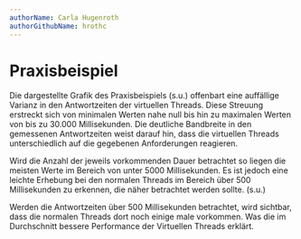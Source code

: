 ```yaml
---
authorName: Carla Hugenroth
authorGithubName: hrothc
---
```



# Praxisbeispiel

Die dargestellte Grafik des Praxisbeispiels (s.u.) offenbart eine auffällige Varianz in den
Antwortzeiten der virtuellen Threads. Diese Streuung erstreckt sich von minimalen Werten nahe
null bis hin zu maximalen Werten von bis zu 30.000 Millisekunden. Die deutliche Bandbreite in den
gemessenen Antwortzeiten weist darauf hin, dass die virtuellen Threads unterschiedlich auf die
gegebenen Anforderungen reagieren.

<ScalableImage
  src="/images/pb_response_time.png"
  alt="Messungen der Antwortzeit innerhalb des Praxisbeispiels (Platform Threads vs Virtual Threads)"
  description="Abbildung X - Quelle: Eigene Anfertigung"
/>

Wird die Anzahl der jeweils vorkommenden Dauer betrachtet so liegen die meisten Werte im Bereich
von unter 5000 Millisekunden. Es ist jedoch eine leichte Erhebung bei den normalen Threads im
Bereich über 500 Millisekunden zu erkennen, die näher betrachtet werden sollte. (s.u.)

<ScalableImage
  src="/images/pb_request_duration.png"
  alt="Messungen der Antwortzeit innerhalb des Praxisbeispiels als Balkendiagramm (Platform Threads vs Virtual Threads)"
  description="Abbildung XI - Quelle: Eigene Anfertigung"
/>

Werden die Antwortzeiten über 500 Millisekunden betrachtet, wird sichtbar, dass die normalen
Threads dort noch einige male vorkommen. Was die im Durchschnitt bessere Performance der
Virtuellen Threads erklärt.

<ScalableImage
  src="/images/pb_request_duration_above_500.png"
  alt="Messungen der Antwortzeit innerhalb des Praxisbeispiels über 500ms als Balkendiagramm (Platform Threads vs Virtual Threads)"
  description="Abbildung XII - Quelle: Eigene Anfertigung"
/>
